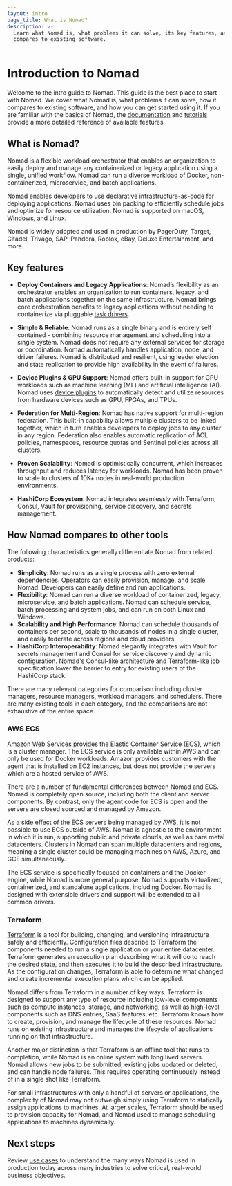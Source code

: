 ```yaml
---
layout: intro
page_title: What is Nomad?
description: >-
  Learn what Nomad is, what problems it can solve, its key features, and how it
  compares to existing software.
---
```


# Introduction to Nomad

Welcome to the intro guide to Nomad. This guide is the best place to start with Nomad. We cover what Nomad is, what problems it can solve, how it compares to existing software, and how you can get started using it. If you are familiar with the basics of Nomad, the [documentation](/nomad/docs) and [tutorials](/nomad/tutorials) provide a more detailed reference of available features.

<VideoEmbed url="https://www.youtube.com/embed/s_Fm9UtL4YU"/>

## What is Nomad?

Nomad is a flexible workload orchestrator that enables an organization to easily deploy and manage any containerized or legacy application using a single, unified workflow. Nomad can run a diverse workload of Docker, non-containerized, microservice, and batch applications.

Nomad enables developers to use declarative infrastructure-as-code for deploying applications. Nomad uses bin packing to efficiently schedule jobs and optimize for resource utilization. Nomad is supported on macOS, Windows, and Linux.

Nomad is widely adopted and used in production by PagerDuty, Target, Citadel, Trivago, SAP, Pandora, Roblox, eBay, Deluxe Entertainment, and more.

## Key features

- **Deploy Containers and Legacy Applications**: Nomad’s flexibility as an orchestrator enables an organization to run containers, legacy, and batch applications together on the same infrastructure. Nomad brings core orchestration benefits to legacy applications without needing to containerize via pluggable [task drivers](/nomad/docs/drivers).

- **Simple & Reliable**: Nomad runs as a single binary and is entirely self contained - combining resource management and scheduling into a single system. Nomad does not require any external services for storage or coordination. Nomad automatically handles application, node, and driver failures. Nomad is distributed and resilient, using leader election and state replication to provide high availability in the event of failures.

- **Device Plugins & GPU Support**: Nomad offers built-in support for GPU workloads such as machine learning (ML) and artificial intelligence (AI). Nomad uses [device plugins](/nomad/plugins/devices) to automatically detect and utilize resources from hardware devices such as GPU, FPGAs, and TPUs.

- **Federation for Multi-Region**: Nomad has native support for multi-region federation. This built-in capability allows multiple clusters to be linked together, which in turn enables developers to deploy jobs to any cluster in any region. Federation also enables automatic replication of ACL policies, namespaces, resource quotas and Sentinel policies across all clusters.

- **Proven Scalability**: Nomad is optimistically concurrent, which increases throughput and reduces latency for workloads. Nomad has been proven to scale to clusters of 10K+ nodes in real-world production environments.

- **HashiCorp Ecosystem**: Nomad integrates seamlessly with Terraform, Consul, Vault for provisioning, service discovery, and secrets management.

## How Nomad compares to other tools

The following characteristics generally differentiate Nomad from related products:

- **Simplicity**: Nomad runs as a single process with zero external
  dependencies. Operators can easily provision, manage, and scale Nomad.
  Developers can easily define and run applications.
- **Flexibility**: Nomad can run a diverse workload of containerized, legacy,
  microservice, and batch applications. Nomad can schedule service, batch
  processing and system jobs, and can run on both Linux and Windows.
- **Scalability and High Performance**: Nomad can schedule thousands of
  containers per second, scale to thousands of nodes in a single cluster, and
  easily federate across regions and cloud providers.
- **HashiCorp Interoperability**: Nomad elegantly integrates with Vault for
  secrets management and Consul for service discovery and dynamic configuration.
  Nomad's Consul-like architecture and Terraform-like job specification lower
  the barrier to entry for existing users of the HashiCorp stack.

There are many relevant categories for comparison including cluster managers,
resource managers, workload managers, and schedulers. There are many existing
tools in each category, and the comparisons are not exhaustive of the entire
space.

### AWS ECS

Amazon Web Services provides the Elastic Container Service (ECS), which is
a cluster manager. The ECS service is only available within AWS and
can only be used for Docker workloads. Amazon provides customers with
the agent that is installed on EC2 instances, but does not provide
the servers which are a hosted service of AWS.

There are a number of fundamental differences between Nomad and ECS.
Nomad is completely open source, including both the client and server
components. By contrast, only the agent code for ECS is open and
the servers are closed sourced and managed by Amazon.

As a side effect of the ECS servers being managed by AWS, it is not possible
to use ECS outside of AWS. Nomad is agnostic to the environment in which it is run,
supporting public and private clouds, as well as bare metal datacenters.
Clusters in Nomad can span multiple datacenters and regions, meaning
a single cluster could be managing machines on AWS, Azure, and GCE simultaneously.

The ECS service is specifically focused on containers and the Docker
engine, while Nomad is more general purpose. Nomad supports virtualized,
containerized, and standalone applications, including Docker. Nomad is
designed with extensible drivers and support will be extended to all
common drivers.

### Terraform

[Terraform](https://www.terraform.io/) is a tool for building, changing, and
versioning infrastructure safely and efficiently. Configuration files describe
to Terraform the components needed to run a single application or your entire
datacenter. Terraform generates an execution plan describing what it will do to
reach the desired state, and then executes it to build the described
infrastructure. As the configuration changes, Terraform is able to determine
what changed and create incremental execution plans which can be applied.

Nomad differs from Terraform in a number of key ways. Terraform is designed to
support any type of resource including low-level components such as compute
instances, storage, and networking, as well as high-level components such as DNS
entries, SaaS features, etc. Terraform knows how to create, provision, and
manage the lifecycle of these resources. Nomad runs on existing infrastructure
and manages the lifecycle of applications running on that infrastructure.

Another major distinction is that Terraform is an offline tool that runs to
completion, while Nomad is an online system with long lived servers. Nomad
allows new jobs to be submitted, existing jobs updated or deleted, and can
handle node failures. This requires operating continuously instead of in a
single shot like Terraform.

For small infrastructures with only a handful of servers or applications, the
complexity of Nomad may not outweigh simply using Terraform to statically assign
applications to machines. At larger scales, Terraform should be used to
provision capacity for Nomad, and Nomad used to manage scheduling applications
to machines dynamically.


## Next steps

Review [use cases](/nomad/docs/intro/use-cases) to understand the many ways
Nomad is used in production today across many industries to solve critical,
real-world business objectives.
